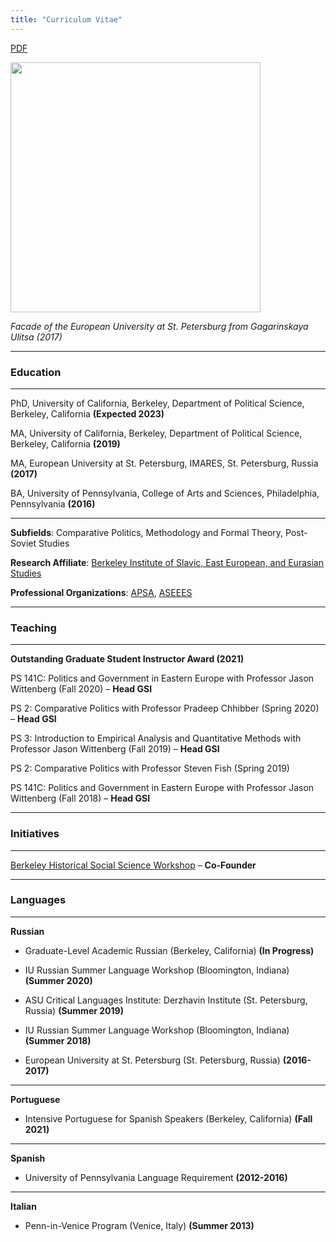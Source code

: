 ```yaml
---
title: "Curriculum Vitae"
---
```


[PDF](Kienitz_CV.pdf)

<img align="center" src="images/EUSP.jpg" width = "400">

*Facade of the European University at St. Petersburg from Gagarinskaya Ulitsa (2017)*

---

### Education

---

PhD, University of California, Berkeley, Department of Political Science, Berkeley, California __(Expected 2023)__

MA, University of California, Berkeley, Department of Political Science, Berkeley, California __(2019)__

MA, European University at St. Petersburg, IMARES, St. Petersburg, Russia __(2017)__

BA, University of Pennsylvania, College of Arts and Sciences, Philadelphia, Pennsylvania __(2016)__

---

__Subfields__: Comparative Politics, Methodology and Formal Theory, Post-Soviet Studies

__Research Affiliate__: [Berkeley Institute of Slavic, East European, and Eurasian Studies](https://iseees.berkeley.edu)

__Professional Organizations__: [APSA](https://www.apsanet.org), [ASEEES](https://www.aseees.org)

---

### Teaching

---

__Outstanding Graduate Student Instructor Award (2021)__

PS 141C: Politics and Government in Eastern Europe with Professor Jason Wittenberg (Fall 2020) -- __Head GSI__

PS 2: Comparative Politics with Professor Pradeep Chhibber (Spring 2020) -- __Head GSI__

PS 3: Introduction to Empirical Analysis and Quantitative Methods with Professor Jason Wittenberg (Fall 2019) -- __Head GSI__

PS 2: Comparative Politics with Professor Steven Fish (Spring 2019)

PS 141C: Politics and Government in Eastern Europe with Professor Jason Wittenberg (Fall 2018) -- __Head GSI__

---

### Initiatives

---

[Berkeley Historical Social Science Workshop](https://github.com/jaeyk/hssw/blob/master/schedule.md) --  __Co-Founder__

---

### Languages

---

__Russian__

* Graduate-Level Academic Russian (Berkeley, California) __(In Progress)__

* IU Russian Summer Language Workshop (Bloomington, Indiana) __(Summer 2020)__

* ASU Critical Languages Institute: Derzhavin Institute (St. Petersburg, Russia) __(Summer 2019)__

* IU Russian Summer Language Workshop (Bloomington, Indiana) __(Summer 2018)__

* European University at St. Petersburg (St. Petersburg, Russia) __(2016-2017)__

---

__Portuguese__

* Intensive Portuguese for Spanish Speakers (Berkeley, California) __(Fall 2021)__

---

__Spanish__

* University of Pennsylvania Language Requirement __(2012-2016)__

---

__Italian__

* Penn-in-Venice Program (Venice, Italy) __(Summer 2013)__
